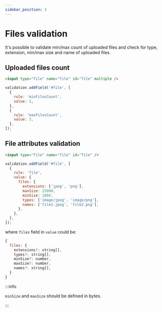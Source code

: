 ```yaml
---
sidebar_position: 3
---
```


# Files validation

It's possible to validate min/max count of uploaded files and check for type, extension, min/max size and name of uploaded files.

## Uploaded files count

```html
<input type="file" name="file" id="file" multiple />
```

```js
validation.addField('#file', [
  {
    rule: 'minFilesCount',
    value: 1,
  },
  {
    rule: 'maxFilesCount',
    value: 3,
  },
]);
```

## File attributes validation

```html
<input type="file" name="file" id="file" />
```

```js
validation.addField('#file', [
  {
    rule: 'file',
    value: {
      files: {
        extensions: ['jpeg', 'png'],
        maxSize: 25000,
        minSize: 1000,
        types: ['image/jpeg', 'image/png'],
        names: ['file1.jpeg', 'file2.png'],
      },
    },
  },
]);
```

where `files` field in `value` could be:

```js
{
  files: {
    extensions?: string[],
    types?: string[],
    minSize?: number,
    maxSize?: number,
    names?: string[],
  }
}
```

:::info

`minSize` and `maxSize` should be defined in bytes.

:::
